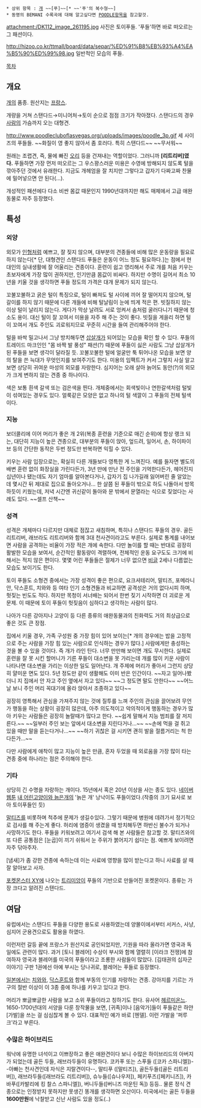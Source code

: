  * 상위 항목 : [[개]] ~~[푸]~~[* ~~'푸'의 복수형~~]
 * 동명의 BEMANI 수록곡에 대해 알고싶다면 [[POODLE]]항목을 참고할것.

attachment:/DK112_image_261195.jpg
사진은 토이푸들. '푸들'하면 바로 떠오르는 그 패션이다.

http://hizoo.co.kr/ttmall/board/data/separ/%ED%91%B8%EB%93%A4%EA%B5%90%ED%99%98.jpg
일반적인 모습의 푸들.

[[목차]]
== 개요 ==
[[개]]의 품종. 원산지는 [[프랑스]].

개량을 거쳐 스탠다드→미니어처→토이 순으로 점점 크기가 작아졌다. 스탠다드의 경우 [[사람]]의 가슴까지 오는 대형견.

http://www.poodlecluboflasvegas.org/uploads/images/poodle_3p.gif
세 사이즈의 푸들들. ~~화질이 영 좋지 않아서 좀 호러다. 특히 스탠다드~~ ~~무서워~~

원래는 조렵견, 즉, 물에 빠진 [[오리]] 등을 건져내는 역할이었다. 그러니까 '''[리트리버]였다.''' 푸들하면 가장 먼저 떠오르는 그 우스꽝스러운 미용은 수영에 방해되지 않도록 털을 깎아주던 것에서 유래한다. 지금도 개헤엄을 잘 치지만 그렇다고 갑자기 다짜고짜 찬물에 밀어넣으면 안 된다(…).

개성적인 패션에다 다소 비싼 몸값 때문인지 1990년대까지만 해도 매체에서 고급 애완동물로 자주 등장했다.

== 특성 ==
=== 외양 ===
외모가 [[인형]]처럼 예쁘고, 잘 짖지 않으며, 대부분의 견종들에 비해 많은 운동량을 필요로 하지 않는다[* 단, 대형견인 스탠다드 푸들은 운동이 어느 정도 필요하다.]는 점에서 현대인의 실내생활에 잘 어울리는 견종이다. 훈련이 쉽고 영리해서 주로 개를 처음 키우는 초보자에게 가장 많이 권하지만, 인기만큼 몸값이 비싸다. 하지만 수명이 길어서 최소 10년을 키울 것을 생각하면 푸들 정도의 가격은 대개 문제가 되지 않는다.

꼬불꼬불하고 굵은 털이 특징으로, 털이 빠져도 털 사이에 끼어 잘 떨어지지 않으며, 털갈이를 하지 않기 때문에 다른 개들에 비해 털날림이 눈에 띄게 적은 편. 빗질하지 않는 이상 털이 날리지 않는다. 게다가 막상 날려도 서로 엉켜서 솜처럼 굴러다니기 때문에 청소도 용이. 대신 털이 잘 꼬여서 미용을 자주 해 주는 것이 좋다. 빗질을 게을리 하면 털이 꼬여서 개도 주인도 괴로워지므로 꾸준히 시간을 들여 관리해주어야 한다.

털을 바싹 밀고나서 그냥 방치해두면 [[삽살개]]가 되어있는 모습을 확인 할 수 있다. 푸들의 트레이드 마크인인 "몸 바짝 발 풍성" 패션(?) 때문에 푸들이 싫은 사람도 그냥 삽살개가 된 푸들을 보면 생각이 달라질 듯. 꼬불꼬불한 털에 얼굴만 툭 튀어나온 모습을 보면 양의 탈을 쓴 늑대가 무엇인지를 보여주기도 한다. 미용의 임팩트가 커서 그렇지 사실 알고보면 상당히 귀여운 마성의 외모를 자랑한다. 심지어는 오래 살아 늙어도 동안(?)의 외모가 크게 변하지 않는 견종 중 하나이다.

색은 보통 흰색 갈색 또는 검은색을 띈다. 개체중에서는 회색빛이나 연한갈색처럼 털빛이 섞여있는 경우도 있다. 얼룩같은 모양은 없고 하나의 털 색깔이 그 푸들의 전체 털색이다.

=== 지능 ===
보더콜리에 이어 머리가 좋은 개 2위(복종 훈련을 기준으로 매긴 순위)에 항상 랭크 되는, 대단히 지능이 높은 견종으로, 대부분의 푸들이 앉아, 엎드려, 일어서, 손, 하이파이브 등의 간단한 동작은 두번 정도만 반복하면 익힐 수 있다.

키우는 사람 입장으로는, 확실히 다른 개들보다 영특한 게 느껴진다. 예를 들자면 별도의 배변 훈련 없이 화장실을 가린다든가, 3년 만에 만난 전 주인을 기억한다든가, 헤어진지 십년이나 됐는데도 자기 엄마를 알아본다거나, 갑자기 집 나가길래 잃어버린 줄 알았는데 몇시간 뒤 제대로 집으로 돌아오거나... 한 살쯤 된 푸들이 밖으로 하도 나돌아서 방목하듯이 키웠는데, 저녁 시간엔 귀신같이 돌아와 문 밖에서 문열라는 식으로 짖었다는 사례도 있다. ~~셀프 산책~~ 

=== 성격 ===
성격은 개체마다 다르지만 대체로 점잖고 새침하며, 특히나 스탠다드 푸들의 경우. 골든 리트리버, 래브라도 리트리버와 함께 3대 천사견이라고도 부른다. 실제로 통계를 내어보면 사람을 공격하는 비율이 가장 적은 개에 속한다. 다만 놀이를 할 때는 반대로 굉장히 활발한 모습을 보여서, 순간적인 활동량이 격렬하며, 전체적인 운동 요구도도 크기에 비해서는 적지 않은 편이다. 몇몇 어린 푸들들은 절제가 너무 없으면 [[비글]] 2세나 다름없는 모습도 보이기도 한다.

토이 푸들도 소형견 중에서는 가장 성격이 좋은 편으로, 요크셔테리어, 말티즈, 포메라니안, 닥스훈트, 치와와 등 여타 인기 소형견들과 비교하면 공격성은 거의 없다시피 하며, 헛짖는 빈도도 적다. 하지만 목청이 서너배는 되어서 한번 짖기 시작하면 더 괴로운 게 문제. 이 때문에 토이 푸들이 헛짖음이 심하다고 생각하는 사람이 많다.

나아가 다른 강아지나 고양이 등 다른 종류의 애완동물과의 친화력도 거의 최상급으로 좋은 것도 큰 장점.

집에서 키울 경우, 가족 구성원 중 가장 힘이 있어 보이는[* 개의 경우에는 밥을 고정적으로 주는 사람을 가장 힘 있는 사람으로 인식하는 경우가 많다.] 사람에게만 충성하는 것을 볼 수 있을 것이다. 즉 개가 라인 탄다. 너무 만만해 보이면 개도 무시한다. 실제로 훈련을 잘 못 시킨 할머니가 기른 푸들이 대소변을 못 가리는데 개를 많이 키운 사람이 나타나면 대소변을 가리는 이상한 일도 일어난다. 개 주제에 머리가 좋아서 그런지 상당히 얄미운 면도 있다. 5년 정도만 같이 생활해도 이미 반은 인간이다. ~~자고 일어나봤더니 지 집에서 안 자고 주인 옆에서 자고 있다~~ ~~그 정도면 말도 안한다~~ ~~어느 날 보니 주인 머리 꼭대기에 올라 앉아서 조종하고 있다~~

굉장히 영특해서 관심을 가져주지 않는 것에 질투를 느껴 주인의 관심을 끌어보려 무언가 행동을 하는 상황이 굉장히 많은데, 아주 의도적이고 악의적이게 행동하는 경우가 많아 키우는 사람들은 굉장히 놀랄때가 많다고 한다. ~~쉽게 말해서 지능 범죄를 잘 저지른다.~~ ~~일부러 주인 보는 앞에서 대소변을 지린다거나...~~ ~~손에 먹을 걸 쥐고 있을 때만 말을 듣는다거나...~~ ~~하기 귀찮은 걸 시키면 괜히 발을 절름거리는 척 한다든가...~~

다만 사람에게 애착이 많고 지능이 높은 만큼, 혼자 두었을 때 외로움을 가장 많이 타는 견종 중에 하나라는 점은 주의해야 한다.

=== 기타 ===
상당히 긴 수명을 자랑하는 개이다. 15년에서 혹은 20년 이상을 사는 종도 있다. [[네이버 웹툰]] [[내 어린고양이와 늙은개]]의 '늙은 개' 낭낙이도 푸들이었다.(작중의 크기 묘사로 보아 토이푸들인 듯)

[[말티즈]]를 비롯하며 척추에 문제가 생길수있다. 그렇기 때문에 병원에 데려가서 정기적으로 검사를 해 주는게  좋다. 허리에 염증이 생겼을 때 방치해두면 하반신 불수가 되거나 사망하기도 한다. 푸들을 키워보려고 여기서 검색 해 본 사람들은 참고할 것. 말티즈와의 또 다른 공통점은 [눈곱]이 끼기 쉬워서 눈 주위가 붉어지기 쉽다는 점. 예쁘게 보이려면 자주 닦아주자.

[냄새]가 좀 강한 견종에 속하는데 이는 사료에 영향을 많이 받는다고 하니 사료를 살 때 잘 알아보고 사자. 

[[포켓몬스터 XY]]에 나오는 [[트리미앙]]이 푸들의 기반으로 만들어진 포켓몬이다. 종류는 가장 크다고 알려진 스탠다드.

== 여담 ==
유럽에서는 스탠다드 푸들을 다양한 용도로 사용하였는데 양몰이에서부터 서커스, 사냥, 심지어 군용견으로도 활용을 하였다.

이런저런 갈등 끝에 프랑스가 원산지로 공인되었지만, 기원을 따라 올라가면 영국과 독일에도 관련이 많다. 과거 [토니 블레어] 수상이 부시와 함께 열렬히 [이라크 전쟁]에 참여하자 영국과 블레어를 미국의 푸들이라고 조롱한 사람들이 많았다. [김태권의 십자군 이야기] 구판 1권에선 아예 부시는 당나귀로, 블레어는 푸들로 등장했다.

[[일본]]에서는 [[치와와]], [[닥스훈트]]와 함께 부동의 인기를 자랑하는 견종. 강아지를 기르는 가구의 절반 이상이 이 3종 중에 하나를 키우고 있다고 한다.

머리가 뽀글뽀글한 사람을 보고 소위 푸들이라고 칭하기도 한다. 유사어 [[헤르미온느]]. 1650-1700년대의 서양을 다룬 창작물을 보면, [귀족]이나 [음악가]들이 푸들같은 하얀 [가발]을 쓰는 걸 심심찮게 볼 수 있다. 대표적인 예가 바로 [헨델]. 이런 가발을 '퍼루크'라고 부른다.

=== 수많은 하이브리드 ===
워낙에 유명한 녀석이고 이쁘장하고 좋은 애완견이다 보니 수많은 하이브리드의 아버지가 되었는데 골든 두들, 래브라두들이 유명하다.
코카푸 또는 스푸들 ([코카 스파니엘])--아빠는 천사견인데 자식은 지랄견이다--, 말티푸 ([말티즈]), 골든두들([골든 리트리버]), 래브라두들([래브라도 리트리버]), 슈누들([슈나우저]), 페키푸즈([페키니즈]), 카바푸([카발리에 킹 찰스 스파니엘]), 버니두들([버니즈 마운틴 독]) 등등.. 물론 정식 견종으로는 인정받지 못하지만 못생긴 똥개를 생각하면 오산이다. 미국에서는 골든 두들을 '''1600만원'''에 낙찰받고 신난 사람도 있을 정도(..)
